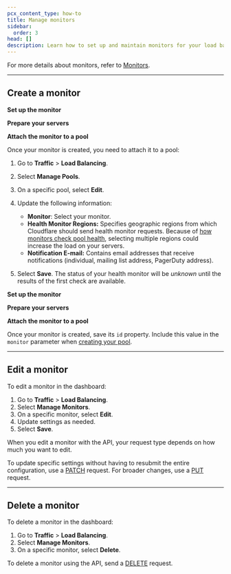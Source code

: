 ```yaml
---
pcx_content_type: how-to
title: Manage monitors
sidebar:
  order: 3
head: []
description: Learn how to set up and maintain monitors for your load balancer.
---
```



<GlossaryDefinition term="monitor" />

For more details about monitors, refer to [Monitors](/load-balancing/monitors/).

---

## Create a monitor

<Tabs syncKey="dashPlusAPI"> <TabItem label="Dashboard">

**Set up the monitor**

<Render file="monitor-create" />

**Prepare your servers**

<Render file="monitor-prepare-server" />

**Attach the monitor to a pool**

Once your monitor is created, you need to attach it to a pool:

1. Go to **Traffic** > **Load Balancing**.

2. Select **Manage Pools**.

3. On a specific pool, select **Edit**.

4. Update the following information:

   - **Monitor**: Select your monitor.
   - **Health Monitor Regions:** Specifies geographic regions from which Cloudflare should send health monitor requests. Because of [how monitors check pool health](/load-balancing/monitors/#health-monitor-regions), selecting multiple regions could increase the load on your servers.
   - **Notification E-mail:** Contains email addresses that receive notifications (individual, mailing list address, PagerDuty address).

5. Select **Save**. The status of your health monitor will be _unknown_ until the results of the first check are available.

</TabItem> <TabItem label="API">

**Set up the monitor**

<Render file="monitor-create-api" />

**Prepare your servers**

<Render file="monitor-prepare-server" />

**Attach the monitor to a pool**

Once your monitor is created, save its `id` property. Include this value in the `monitor` parameter when [creating your pool](/load-balancing/pools/create-pool/#create-a-pool).

</TabItem> </Tabs>

---

## Edit a monitor

<Tabs syncKey="dashPlusAPI"> <TabItem label="Dashboard">

To edit a monitor in the dashboard:

1. Go to **Traffic** > **Load Balancing**.
2. Select **Manage Monitors**.
3. On a specific monitor, select **Edit**.
4. Update settings as needed.
5. Select **Save**.

</TabItem> <TabItem label="API">

When you edit a monitor with the API, your request type depends on how much you want to edit.

To update specific settings without having to resubmit the entire configuration, use a [PATCH](/api/resources/load_balancers/subresources/monitors/methods/edit/) request. For broader changes, use a [PUT](/api/resources/load_balancers/subresources/monitors/methods/update/) request.

</TabItem> </Tabs>

---

## Delete a monitor

<Tabs syncKey="dashPlusAPI"> <TabItem label="Dashboard">

To delete a monitor in the dashboard:

1. Go to **Traffic** > **Load Balancing**.
2. Select **Manage Monitors**.
3. On a specific monitor, select **Delete**.

</TabItem> <TabItem label="API">

To delete a monitor using the API, send a [DELETE](/api/resources/load_balancers/subresources/monitors/methods/delete/) request.

</TabItem> </Tabs>
